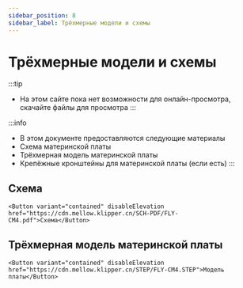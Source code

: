 ```yaml
---
sidebar_position: 8
sidebar_label: Трёхмерные модели и схемы
---
```




# Трёхмерные модели и схемы


:::tip
* На этом сайте пока нет возможности для онлайн-просмотра, скачайте файлы для просмотра
:::

:::info
* В этом документе предоставляются следующие материалы
* Схема материнской платы
* Трёхмерная модель материнской платы
* Крепёжные кронштейны для материнской платы (если есть)
:::

## Схема

    <Button variant="contained" disableElevation href="https://cdn.mellow.klipper.cn/SCH-PDF/FLY-CM4.pdf">Схема</Button>


## Трёхмерная модель материнской платы

    <Button variant="contained" disableElevation href="https://cdn.mellow.klipper.cn/STEP/FLY-CM4.STEP">Модель платы</Button>

